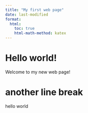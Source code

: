 ---
title: "My first web page"
date: last-modified
format:
  html:
    toc: true
    html-math-method: katex
---

# Hello world!

Welcome to my new web page!

# another line break

hello world